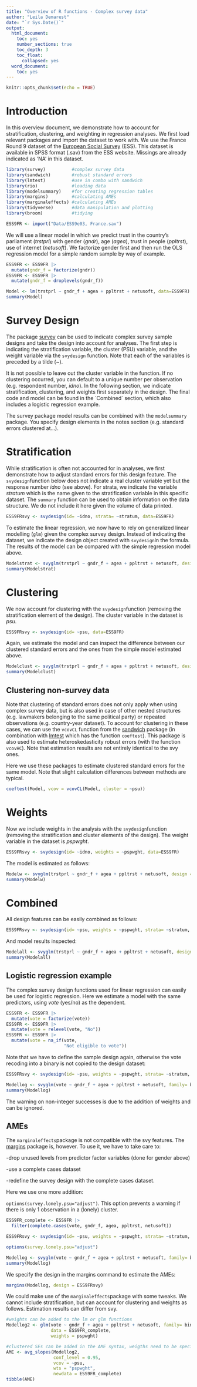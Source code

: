 ```yaml
---
title: "Overview of R functions - Complex survey data"
author: "Leila Demarest"
date: "`r Sys.Date()`"
output:
  html_document:
    toc: yes
    number_sections: true
    toc_depth: 3
    toc_float:
      collapsed: yes
  word_document:
    toc: yes
---
```


```r
knitr::opts_chunk$set(echo = TRUE)
```

# Introduction

In this overview document, we demonstrate how to account for stratification, clustering, and weighting in regression analyses. We first load relevant packages and import the dataset to work with. We use the France Round 9 dataset of the [European Social Survey](https://www.europeansocialsurvey.org) (ESS). This dataset is available in SPSS format (.sav) from the ESS website. Missings are already indicated as 'NA' in this dataset.

```r
library(survey)          #complex survey data
library(sandwich)        #robust standard errors
library(lmtest)          #use in combo with sandwich
library(rio)             #loading data
library(modelsummary)    #for creating regression tables
library(margins)         #calculating AMEs
library(marginaleffects) #calculating AMEs
library(tidyverse)       #data manipulation and plotting
library(broom)           #tidying
```

```r
ESS9FR <- import("Data/ESS9e03, France.sav")
```

We will use a linear model in which we predict trust in the country's parliament (*trstprl*) with gender (*gndr*), age (*agea*), trust in people (*ppltrst*), use of internet (*netusoft*). We factorize gender first and then run the OLS regression model for a simple random sample by way of example.

```r
ESS9FR <- ESS9FR |>
  mutate(gndr_f = factorize(gndr))
ESS9FR <- ESS9FR |>
  mutate(gndr_f = droplevels(gndr_f))

Model <- lm(trstprl ~ gndr_f + agea + ppltrst + netusoft, data=ESS9FR)
summary(Model)
```

# Survey Design

The package [survey](https://cran.r-project.org/web/packages/survey/index.html) can be used to indicate complex survey sample designs and take the design into account for analyses. The first step is indicating the stratification variable, the cluster (PSU) variable, and the weight variable via the `svydesign` function. Note that each of the variables is preceded by a tilde (\~).

It is not possible to leave out the cluster variable in the function. If no clustering occurred, you can default to a unique number per observation (e.g. respondent number, *idno*). In the following section, we indicate stratification, clustering, and weights first separately in the design. The final code and model can be found in the ´Combined´ section, which also includes a logistic regression example.

The survey package model results can be combined with the `modelsummary` package. You specify design elements in the notes section (e.g. standard errors clustered at...).

# Stratification

While stratification is often not accounted for in analyses, we first demonstrate how to adjust standard errors for this design feature. The `svydesign`function below does not indicate a real cluster variable yet but the response number *idno* (see above). For strata, we indicate the variable *stratum* which is the name given to the stratification variable in this specific dataset. The `summary` function can be used to obtain information on the data structure. We do not include it here given the volume of data printed.

```r
ESS9FRsvy <- svydesign(id= ~idno, strata= ~stratum, data=ESS9FR)
```

To estimate the linear regression, we now have to rely on generalized linear modelling (`glm`) given the complex survey design. Instead of indicating the dataset, we indicate the design object created with `svydesign`in the formula. The results of the model can be compared with the simple regression model above.

```r
Modelstrat <- svyglm(trstprl ~ gndr_f + agea + ppltrst + netusoft, design = ESS9FRsvy)
summary(Modelstrat)
```

# Clustering

We now account for clustering with the `svydesign`function (removing the stratification element of the design). The cluster variable in the dataset is *psu*.

```r
ESS9FRsvy <- svydesign(id= ~psu, data=ESS9FR)
```

Again, we estimate the model and can inspect the difference between our clustered standard errors and the ones from the simple model estimated above.

```r
Modelclust <- svyglm(trstprl ~ gndr_f + agea + ppltrst + netusoft, design = ESS9FRsvy)
summary(Modelclust)
```

## Clustering non-survey data

Note that clustering of standard errors does not only apply when using complex survey data, but is also used in case of other nested structures (e.g. lawmakers belonging to the same political party) or repeated observations (e.g. country-year dataset). To account for clustering in these cases, we can use the `vcovCL` function from the [sandwich](https://cran.r-project.org/web/packages/sandwich/index.html) package (in combination with [lmtest](https://cran.r-project.org/web/packages/lmtest/index.html) which has the function `coeftest`). This package is also used to estimate heteroskedasticity robust errors (with the function `vcovHC`). Note that estimation results are not entirely identical to the svy ones.

Here we use these packages to estimate clustered standard errors for the same model. Note that slight calculation differences between methods are typical.

```r
coeftest(Model, vcov = vcovCL(Model, cluster = ~psu))
```

# Weights

Now we include weights in the analysis with the `svydesign`function (removing the stratification and cluster elements of the design). The weight variable in the dataset is *pspwght*.

```r
ESS9FRsvy <- svydesign(id= ~idno, weights = ~pspwght, data=ESS9FR)
```

The model is estimated as follows:

```r
Modelw <- svyglm(trstprl ~ gndr_f + agea + ppltrst + netusoft, design = ESS9FRsvy)
summary(Modelw)
```

# Combined

All design features can be easily combined as follows:

```r
ESS9FRsvy <- svydesign(id= ~psu, weights = ~pspwght, strata= ~stratum, data=ESS9FR)
```

And model results inspected:

```r
Modelall <- svyglm(trstprl ~ gndr_f + agea + ppltrst + netusoft, design = ESS9FRsvy)
summary(Modelall)
```

## Logistic regression example

The complex survey design functions used for linear regression can easily be used for logistic regression. Here we estimate a model with the same predictors, using *vote* (yes/no) as the dependent.

```r
ESS9FR <- ESS9FR |>
  mutate(vote = factorize(vote)) 
ESS9FR <- ESS9FR |> 
  mutate(vote = relevel(vote, "No"))
ESS9FR <- ESS9FR |>
  mutate(vote = na_if(vote, 
                      "Not eligible to vote"))
```

Note that we have to define the sample design again, otherwise the vote recoding into a binary is not copied to the design dataset:

```r
ESS9FRsvy <- svydesign(id= ~psu, weights = ~pspwght, strata= ~stratum, data=ESS9FR)

```

```r
Modellog <- svyglm(vote ~ gndr_f + agea + ppltrst + netusoft, family= binomial, design = ESS9FRsvy)
summary(Modellog)
```

The warning on non-integer successes is due to the addition of weights and can be ignored.

## AMEs

The `marginaleffects`package is not compatible with the svy features. The [margins](https://cran.r-project.org/web/packages/margins/index.html) package is, however. To use it, we have to take care to:

-drop unused levels from predictor factor variables (done for gender above)

-use a complete cases dataset

-redefine the survey design with the complete cases dataset.

Here we use one more addition:

`options(survey.lonely.psu="adjust")`. This option prevents a warning if there is only 1 observation in a (lonely) cluster.

```r
ESS9FR_complete <- ESS9FR |>
  filter(complete.cases(vote, gndr_f, agea, ppltrst, netusoft))

ESS9FRsvy <- svydesign(id= ~psu, weights = ~pspwght, strata= ~stratum, data=ESS9FR_complete)

options(survey.lonely.psu="adjust")
```

```r
Modellog <- svyglm(vote ~ gndr_f + agea + ppltrst + netusoft, family= binomial, design = ESS9FRsvy)
summary(Modellog)
```

We specify the design in the margins command to estimate the AMEs:

```r
margins(Modellog, design = ESS9FRsvy)
```

We could make use of the `marginaleffects`package with some tweaks. We cannot include stratification, but can account for clustering and weights as follows. Estimation results can differ from svy.

```r
#weights can be added to the lm or glm functions
Modellog2 <- glm(vote ~ gndr_f + agea + ppltrst + netusoft, family= binomial,
                 data = ESS9FR_complete,
                 weights = pspwght)

#clustered SEs can be added in the AME syntax, weigths need to be specified again
AME <- avg_slopes(Modellog2,
                  conf_level = 0.95, 
                  vcov = ~psu,
                  wts = "pspwght",
                  newdata = ESS9FR_complete)
tibble(AME)
```
